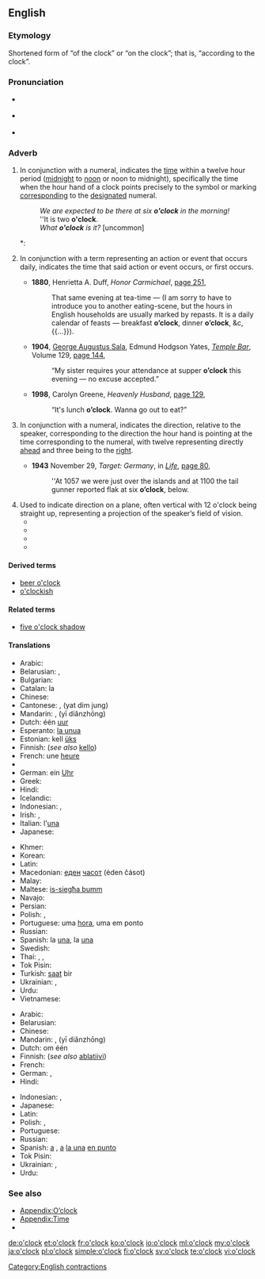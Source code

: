 ==English==

===Etymology===
Shortened form of “of the clock” or “on the clock”; that is, “according to the clock”.

===Pronunciation===
* {{a|UK}} {{IPA|/əˈklɒk/, /əʊˈklɒk/|lang=en}} 
* {{a|UK}} {{IPA|/əˈklɑk/, /oʊˈklɑk/|lang=en}} 
* {{audio|En-us-o'clock.ogg|Audio (US)}}

===Adverb===
{{en-adv|-}}

# {{context|modifying a numeral, one to twelve|lang=en}} In conjunction with a numeral, indicates the [[time]] within a twelve hour period ([[midnight]] to [[noon]] or noon to midnight), specifically the time when the hour hand of a clock points precisely to the symbol or marking [[corresponding]] to the [[designated]] numeral.
#: ''We are expected to be there at six '''o'clock''' in the morning!''
#: ''It is two '''o'clock'''.
#: ''What '''o'clock''' is it?'' [uncommon]
#*: {{quote-book|year=1892|year_published='''2011'''|edition=HTML|editor=|author=[[w:Arthur Conan Doyle|Sir Arthur Conan Doyle]]|title=[[w:The Adventures of Sherlock Holmes|The Adventures of Sherlock Holmes]]|chapter=|url=http://www.gutenberg.org/files/1661/1661-h/1661-h.htm|genre= |publisher=[[w:The Gutenberg Project|The Gutenberg Project]]|isbn=|page=|passage=I say, Watson, what '''o'clock''' is it?}}
# {{context|jocular|lang=en}} In conjunction with a term representing an action or event that occurs daily, indicates the time that said action or event occurs, or first occurs.
#* '''1880''', Henrietta A. Duff, ''Honor Carmichael'', [http://books.google.com/books?id=ivMBAAAAQAAJ&q=%22dinner+o%27clock%22&dq=%22dinner+o%27clock%22&hl=en&ei=R_cqTsPtNorsrQfb74WyDQ&sa=X&oi=book_result&ct=result&resnum=7&ved=0CEkQ6AEwBg page 251],
#*: That same evening at tea-time — (I am sorry to have to introduce you to another eating-scene, but the hours in English households are usually marked by repasts. It is a daily calendar of feasts — breakfast '''o’clock''', dinner '''o’clock''', &c, {{...}}).
#* '''1904''', [[w:George Augustus Sala|George Augustus Sala]], Edmund Hodgson Yates, ''[[w:Temple Bar (magazine)|Temple Bar]]'', Volume 129, [http://books.google.com/books?id=OU83AAAAMAAJ&q=%22supper+o%27clock%22&dq=%22supper+o%27clock%22&hl=en&ei=hvEqTu3eOcHsrAf4w_mxDQ&sa=X&oi=book_result&ct=result&resnum=5&ved=0CDoQ6AEwBA page 144],
#*: “My sister requires your attendance at supper '''o’clock''' this evening — no excuse accepted.”
#* '''1998''', Carolyn Greene, ''Heavenly Husband'', [http://books.google.com/books?id=ovdrZZmRa_wC&q=%22lunch|luncheon+o%27clock%22&dq=%22lunch|luncheon+o%27clock%22&hl=en&ei=0PUqTuaZIc3JrAfZ3bSyDQ&sa=X&oi=book_result&ct=result&resnum=6&ved=0CD0Q6AEwBQ page 129],
#*: “It's lunch '''o’clock'''. Wanna go out to eat?”
# {{context|with a numeral, one to twelve|lang=en}} In conjunction with a numeral, indicates the direction, relative to the speaker, corresponding to the direction the hour hand is pointing at the time corresponding to the numeral, with twelve representing directly [[ahead]] and three being to the [[right]].
#* '''1943''' November 29, ''Target: Germany'', in ''[[w:Life (magazine)|Life]]'', [http://books.google.com/books?id=DVcEAAAAMBAJ&pg=PA80&dq=%22flak%22+-intitle:flak&hl=en&ei=4jkpTujsJYjMmAWg8p2ZDA&sa=X&oi=book_result&ct=result&resnum=2&ved=0CCwQ6AEwATgU#v=onepage&q=%22flak%22%20-intitle%3Aflak&f=false page 80],
#*: ''At 1057 we were just over the islands and at 1100 the tail gunner reported flak at six '''o’clock''', below.
# Used to indicate direction on a plane, often vertical with 12 o'clock being straight up, representing a projection of the speaker’s field of vision.
#* {{quote-book|title=Birding around the year: when to find birds in North America|author=Aileen R. Lotz|year=1989|passage=It's at nine '''o'clock''' about two feet in from the edge of the branch. You need to know your "''o'clocks''" (nondigital) to spot birds.}}
#* {{quote-book|title=The Wellness book|page=86|author=Herbert Benson|coauthors=Eileen M. Stuart, Harvard Medical School. Mind/Body Medical Institute|year=1992|passage=Without moving your head, move your gaze upward to look at twelve '''o’clock'''. Now look down at six '''o’clock'''. Repeat three times, then blink several times, and rest with your eyes closed.}}
#* {{quote-book|title=Laboratory outlines in biology--VI|page=22|author=Peter Abramoff|coauthors=Robert G. Thomson|year=1994|passage=Thus, you could tell them to "look at three '''o'clock'''," or "look just off-center toward nine '''o'clock'''," and so forth. Alternatively, in some microscopes a thin black line appears to cut across the field of view}}
#* {{quote-book|title=Bird watching for dummies|author=Bill Thompson|year=1997|passage=Three '''o'clock''' and nine '''o'clock''' would be at the outer right and outer left sides of the tree, respectively, and so on. The clock technique is a very helpful way for one bird watcher to direct others to a hard-to-spot perched bird.}}
{{rfc|too wordy, too limited in scope, heading=>motion, but o'clock can refer to position relative to static object, heading is also itself a bit too jargony, missing sense for "beer o'clock"}}

====Derived terms====
* [[beer o'clock]]
* [[o'clockish]]

====Related terms====
* [[five o'clock shadow]]

====Translations====
{{trans-top|indication of time ''The translations below are of "one o’clock"''}}
* Arabic: {{t-|ar|الساعة الواحدة|f|tr=al-sāʿa al-wāḥida|sc=Arab}}
* Belarusian: {{t-|be|гадзіна|f|tr=hadzína|sc=Cyrl}} {{qualifier|the number is omitted for one o'clock}}, {{t-|be|першая|f|tr=péršaja|sc=Cyrl}}
* Bulgarian: {{t-|bg|един часа|tr=edín časá|sc=Cyrl}}
* Catalan: la {{t+|ca|una|f}}
* Chinese:
* Cantonese: {{Hani|[[一]][[點鐘]]}}, {{Hani|[[一]][[点钟]]}} (yat dim jung)
* Mandarin:  {{Hani|[[一]][[點鐘]]}},  {{Hani|[[一]][[点钟]]}} (yī diǎnzhōng)
* Dutch: één [[uur]]
* Esperanto: [[la unua]]
* Estonian: kell [[üks]]
* Finnish: {{t+|fi|yksi}} (''see also'' [[kello]])
* French: une [[heure]]
* {{trreq|ka}}
* German: ein [[Uhr]]
* Greek: {{t-|el|μία η ώρα|f|tr=mía i óra}}
* Hindi: {{t-|hi|एक बजा|tr=ek bajā|sc=Deva}}
* Icelandic: {{t-|is|klukkan}}
* Indonesian: {{t-|id|jam satu}}, {{t-|id|pukul satu}}
* Irish: {{t+|ga|a}} {{t+|ga|aon|alt=haon}} {{t-|ga|a chlog}}, {{t-|ga|a haon a chlog}}
* Italian: l'[[una#Italian|una]]
* Japanese: {{t+|ja|一時|tr=[[いちじ]], ichiji|sc=Jpan}}
{{trans-mid}}
* Khmer: {{t+|km|ម៉ោង|tr=maong muəy|alt=ម៉ោងមួយ|sc=Khmr}}
* Korean: {{t+|ko|한시|tr=han-si|sc=Kore}}
* Latin: {{t-|la|prima hora}}
* Macedonian: [[еден]] [[часот]] (éden čásot)
* Malay: {{t-|ms|pukul satu}}
* Maltese: [[is-siegħa bumm]]
* Navajo: {{tø|nv|tʼááłáhádí azlį́į́ʼ}}
* Persian: {{t-|fa|ساعت یک|tr=sâ'at yek|sc=fa-Arab}}
* Polish: {{t-|pl|pierwsza|f}}, {{t-|pl|godzina pierwsza|f}}
* Portuguese: uma [[hora]], uma em ponto
* Russian: {{t+|ru|час|m|tr=čas}} {{qualifier|the number is omitted for one o'clock}}
* Spanish: la [[una#Spanish|una]], la [[una]] {{t-|es|en punto}}
* Swedish: {{t+|sv|klockan}} {{t+|sv|ett}}
* Thai: {{t-|th|หนึ่งนาฬิกา|tr=nèung naalígaa|sc=Thai}}, {{t-|th|ตีหนึ่งครึ่ง|tr=dtee nèung|sc=Thai}} {{qualifier|1 a.m.}}, {{t-|th|บ่ายโมง|tr=bàai mohng|sc=Thai}} {{qualifier|1 p.m.}}
* Tok Pisin: {{t-|tpi|wanpela kilok}}
* Turkish: [[saat]] bir
* Ukrainian: {{t+|uk|година|f|tr=hodýna|sc=Cyrl}} {{qualifier|the number is omitted for one o'clock}}, {{t-|uk|перша|f|tr=pérša|sc=Cyrl}}
* Urdu: {{t-|ur|ایک بجا|tr=ek bajā|sc=ur-Arab}}
* Vietnamese: {{t-|vi|một giờ}}
{{trans-bottom}}

{{trans-top|''The translations below are of "at one o’clock"''}}
* Arabic: {{t-|ar|الساعة الواحدة|f|tr=al-sāʿa al-wāḥida|sc=Arab}}
* Belarusian: {{t-|be|ў гадзіну|tr=ŭ hadzínu|sc=Cyrl}}
* Chinese:
* Mandarin: {{Hani|[[一]][[點鐘]]}},  {{Hani|[[一]][[点钟]]}} (yī diǎnzhōng)
* Dutch: om één {{t+|nl|uur}}
* Finnish: {{t-|fi|yhdeltä}} (''see also'' [[ablatiivi#Usage notes|ablatiivi]])
* French: {{t-|fr|à une heure}}
* German: {{t-|de|um 1 Uhr}}, {{t-|de|um eins}}
* Hindi: {{t-|hi|एक बजे|tr=ek baje|sc=Deva}}
{{trans-mid}}
* Indonesian: {{t-|id|pada pukul satu}}, {{t-|id|pada jam satu}}
* Japanese: {{t+|ja|一時|tr=いちじに, ichiji-ni|alt=一時に|sc=Jpan}}
* Latin: {{t-|la|primae horae}}
* Polish: {{t|pl|o pierwszej|f}}, {{t|pl|o godzinie pierwszej|f}}
* Portuguese: {{t-|pt|à uma hora}}
* Russian: {{t-|ru|в час|tr=v čas}}
* Spanish: [[a]] {{t-|es|la una|f}},  [[a]] [[la una]] [[en punto]]
* Tok Pisin: {{t-|tpi|wanpela kilok}}
* Ukrainian: {{t-|uk|у годину|tr=u hodýnu|sc=Cyrl}}, {{t-|uk|о першій|tr=o péršij|sc=Cyrl}}
* Urdu: {{t-|ur|ایک بجے|tr=ek baje|sc=ur-Arab}}
{{trans-bottom}}

===See also===
* [[Appendix:O'clock|Appendix:O’clock]]
* [[Appendix:Time]]
* {{pedia|Clock position}}

[[Category:English contractions]]

[[de:o'clock]]
[[et:o'clock]]
[[fr:o'clock]]
[[ko:o'clock]]
[[io:o'clock]]
[[ml:o'clock]]
[[my:o'clock]]
[[ja:o'clock]]
[[pl:o'clock]]
[[simple:o'clock]]
[[fi:o'clock]]
[[sv:o'clock]]
[[te:o'clock]]
[[vi:o'clock]]